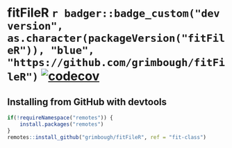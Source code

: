 <!-- README.md is generated from README.Rmd. Please edit that file -->

# fitFileR `r badger::badge_custom("dev version", as.character(packageVersion("fitFileR")), "blue", "https://github.com/grimbough/fitFileR")`  [![codecov](https://codecov.io/github/grimbough/fitFileR/branch/fit-class/graphs/badge.svg)](https://codecov.io/github/grimbough/fitFileR)

## Installing from GitHub with devtools

```r
if(!requireNamespace("remotes")) {
    install.packages("remotes")
}
remotes::install_github("grimbough/fitFileR", ref = "fit-class")
```
